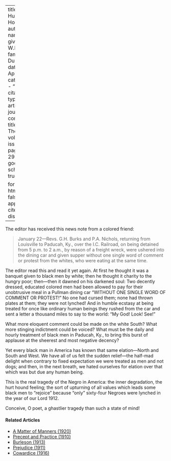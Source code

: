 
---
title: 'The Hurt Hound'
author:
  - name:
      given: W.E.B.
      family: Du Bois
date: Apr. 1913
categories: 
  - ""
citation: 
  type: article-journal
  container-title: The Crisis
  volume: 5
  issue: 6
  page: 290-291
google-scholar: true

format:
  html:
    toc: false
    appendix-cite-as: display
---



The editor has received this news note from a colored friend:

> January 22—Revs. G.H. Burks and P.A. Nichols, returning from Louisville to Paducah, Ky., over the I.C. Railroad, on being detained from 5 p.m. to 2 a.m., by reason of a freight wreck, were ushered into the dining car and given supper without one single word of comment or protest from the whites, who were eating at the same time.

The editor read this and read it yet again. At first he thought it was a banquet given to black men by white; then he thought it charity to the hungry poor; then—then it dawned on his darkened soul: Two decently dressed, educated colored men had been allowed to pay for their unobtrusive meal in a Pullman dining car "WITHOUT ONE SINGLE WORD OF COMMENT OR PROTEST!" No one had cursed them; none had thrown plates at them; they were not lynched! And in humble ecstasy at being treated for once like ordinary human beings they rushed from the car and sent a letter a thousand miles to say to the world: "My God! Look! See!"

What more eloquent comment could be made on the white South? What more stinging indictment could be voiced? What must be the daily and hourly treatment of black men in Paducah, Ky., to bring this burst of applause at the sheerest and most negative decency?

Yet every black man in America has known that same elation---North and South and West. We have all of us felt the sudden relief---the half-mad delight when contrary to fixed expectation we were treated as men and not dogs; and then, in the next breath, we hated ourselves for elation over that which was but due any human being.

This is the real tragedy of the Negro in America: the inner degradation, the hurt hound feeling; the sort of upturning of all values which leads some black men to "rejoice" because "only" sixty-four Negroes were lynched in the year of our Lord 1912.

Conceive, O poet, a ghastlier tragedy than such a state of mind!

<!-- Similar articles start here -->
<div  class="clear-wrap"></div>

#### Related Articles

* [A Matter of Manners (1920)](/Volumes/19/04/matter-of-manners.html)
* [Precept and Practice (1910)](/Volumes/01/02/precept_and_practice.html)
* [Burleson (1913)](/Volumes/06/04/burleson.html)
* [Prejudice (1911)](/Volumes/02/01/prejudice.html)
* [Cowardice (1916)](/Volumes/12/06/cowardice.html)

<!-- Similar articles end here -->